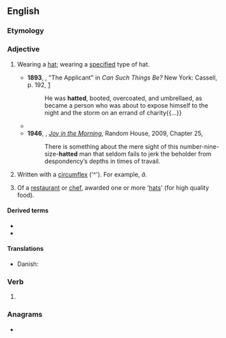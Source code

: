 ==English==

===Etymology===
{{suffix|en|hat|ed}}

===Adjective===
{{en-adj|-}}

# {{lb|en|often|in combination}} Wearing a [[hat]]; wearing a [[specified]] type of hat.
#* '''1893''', {{w|Ambrose Bierce}}, "The Applicant" in ''Can Such Things Be?'' New York: Cassell, p. 192, [https://books.google.ca/books?id=Jc1EAQAAMAAJ&printsec=frontcover#v=onepage&q&f=false]
#*: He was '''hatted''', booted, overcoated, and umbrellaed, as became a person who was about to expose himself to the night and the storm on an errand of charity{{...}}
#* {{quote-book|1=en|year=1930|author=Norman Lindsay|authorlink=Norman Lindsay|title=Redheap|publisher=Ure Smith|location=Sydney|year_published=1965|page=92|passage=The harnessing done, he barked suddenly at the house, and there appeared Millie, '''hatted''' and gloved[.]}}
#* '''1946''', {{w|P. G. Wodehouse}}, ''[[w:Joy in the Morning (Wodehouse novel)|Joy in the Morning]]'', Random House, 2009, Chapter 25,
#*: There is something about the mere sight of this number-nine-size-'''hatted''' man that seldom fails to jerk the beholder from despondency’s depths in times of travail.
# {{lb|en|typography}} Written with a [[circumflex]] ('^'). For example, ''â''.
# {{lb|en|AU|cuisine}} Of a [[restaurant]] or [[chef]], awarded one or more '[[hat]]s' (for high quality food).

====Derived terms====
* {{l|en|bowler-hatted}}
* {{l|en|top-hatted}}

====Translations====
{{trans-top|wearing a hat}}
* Danish: {{t|da|hatteklædt}}
{{trans-mid}}
{{trans-bottom}}

===Verb===
{{head|en|verb form}}

# {{en-past of|hat}}

===Anagrams===
* {{anagrams|en|a=adehtt|tathed}}